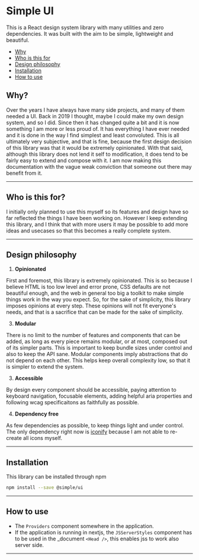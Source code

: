 # Simple UI

This is a React design system library with many utilities and zero dependencies. It was built with the aim to be simple, lightweight and beautiful.

- [Why](/#why)
- [Who is this for](/#who-is-this-for)
- [Design philosophy](/#design-philosophy)
- [Installation](/#installation)
- [How to use](/#how-to-use)

## Why?

Over the years I have always have many side projects, and many of them needed a UI. Back in 2019 I thought, maybe I could make my own design system, and so I did. Since then it has changed quite a bit and it is now something I am more or less proud of. It has everything I have ever needed and it is done in the way I find simplest and least convoluted. This is all ultimately very subjective, and that is fine, because the first design decision of this library was that it would be extremely opinionated. With that said, although this library does not lend it self to modification, it does tend to be fairly easy to extend and compose with it. I am now making this documentation with the vague weak conviction that someone out there may benefit from it.

---

## Who is this for?

I initially only planned to use this myself so its features and design have so far reflected the things I have been working on. However I keep extending this library, and I think that with more users it may be possible to add more ideas and usecases so that this becomes a really complete system.

---

## Design philosophy

1. <b>Opinionated</b>

First and foremost, this library is extremely opinionated. This is so because I believe HTML is too low level and error prone, CSS defaults are not beautiful enough, and the web in general too big a toolkit to make simple things work in the way you expect. So, for the sake of simplicity, this library imposes opinions at every step. These opinions will not fit everyone's needs, and that is a sacrifice that can be made for the sake of simplicity.

3. <b>Modular</b>

There is no limit to the number of features and components that can be added, as long as every piece remains modular, or at most, composed out of its simpler parts. This is important to keep bundle sizes under control and also to keep the API sane. Modular components imply abstractions that do not depend on each other. This helps keep overall complexity low, so that it is simpler to extend the system.

3. <b>Accessible</b>

By design every component should be accessible, paying attention to keyboard navigation, focusable elements, adding helpful aria properties and following wcag specificaitons as faithfully as possible.

4. <b>Dependency free</b>

As few dependencies as possible, to keep things light and under control. The only dependency right now is [iconify](https://github.com/iconify/iconify) because I am not able to re-create all icons myself.

---

## Installation

This library can be installed through npm

```bash
npm install --save @simple/ui
```

---

## How to use

- The `Providers` component somewhere in the application.
- If the application is running in nextjs, the `JSServerStyles` component has to be used in the \_document `<Head />`, this enables jss to work also server side.

---
